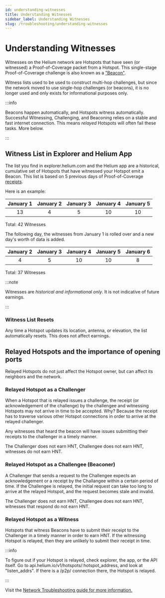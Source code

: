 ```yaml
---
id: understanding-witnesses
title: Understanding Witnesses
sidebar_label: Understanding Witnesses
slug: /troubleshooting/understanding-witnesses
---
```



# Understanding Witnesses

Witnesses on the Helium network are Hotspots that have seen (or witnessed) a Proof-of-Coverage packet from a Hotspot. This single-stage Proof-of-Coverage challenge is also known as a <a href="https://docs.helium.com/blockchain/proof-of-coverage/#witnesses">"Beacon"</a>.

Witness lists used to be used to construct multi-hop challenges, but since the network moved to use single-hop challenges (or beacons), it is no longer used and only exists for informational purposes only.


:::info

Beacons happen automatically, and Hotspots witness automatically. Successful Witnessing, Challenging, and Beaconing relies on a stable and fast internet connection. This means *relayed* Hotspots will often fail these tasks. More below.

:::

## Witness List in Explorer and Helium App
The list you find in explorer.helium.com and the Helium app are a historical, cumulative set of Hotspots that have witnessed your Hotspot emit a Beacon. This list is based on 5 previous days of Proof-of-Coverage <a href="https://docs.helium.com/blockchain/blockchain-primitives/#transactions">receipts</a>.

Here is an example:

| January 1 |  January 2  | January 3 | January 4 | January 5 |
| :----: | :----: | :----: | :----: | :----: | 
| 13 | 4 | 5 | 10 | 10 |

Total: 42 Witnesses

The following day, the witnesses from January 1 is rolled over and a new day's worth of data is added.

| January 2  |  January 3 |   January 4 | January 5 | January 6 |
| :----: | :----: | :----: | :----: | :----: | 
| 4 | 5 | 10 | 10 | 8 |

Total: 37 Witnesses



:::note

Witnesses are *historical and informational only*. It is not indicative of future earnings.

:::


### Witness List Resets 
Any time a Hotspot updates its location, antenna, or elevation, the list automatically resets. This does not affect earnings.

## Relayed Hotspots and the importance of opening ports

Relayed Hotspots do not just affect the Hotspot owner, but can affect its neighbors and the network.

### Relayed Hotspot as a Challenger
When a Hotspot that is relayed issues a challenge, the receipt (or acknowledgement of the challenge) by the challengee and witnessing Hotspots may not arrive in time to be accepted. Why? Because the receipt has to traverse various other Hotspot connections in order to arrive at the relayed challenger.

Any witnesses that heard the beacon will have issues submitting their receipts to the challenger in a timely manner.

The Challenger does not earn HNT, Challengee does not earn HNT, witnesses do not earn HNT.

### Relayed Hotspot as a Challengee (Beaconer)
A Challenger that sends a request to the Challengee expects an acknowledgement or a receipt by the Challangee within a certain period of time. If the Challengee is relayed, the initial request can take too long to arrive at the relayed Hotspot, and the request becomes stale and invalid. 

The Challenger does not earn HNT, Challengee does not earn HNT, witnesses that respond do not earn HNT.

### Relayed Hotspot as a Witness
Hotspots that witness Beacons have to submit their receipt to the Challenger in a timely manner in order to earn HNT. If the witnessing Hotspot is relayed, then they are unlikely to submit their receipt in time.

:::info

To figure out if your Hotspot is relayed, check explorer, the app, or the API itself. Go to api.helium.io/v1/hotspots/:hotspot_address, and look at "listen_addrs". If there is a /p2p/ connection there, the Hotspot is relayed. 

:::

Visit the <a href="https://docs.helium.com/troubleshooting/network-troubleshooting">Network Troubleshooting guide for more information.
